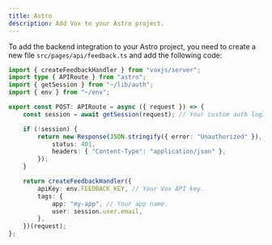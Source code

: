 ```yaml
---
title: Astro
description: Add Vox to your Astro project.
---
```


To add the backend integration to your Astro project, you need to create a new file `src/pages/api/feedback.ts` and add the following code:

```ts
import { createFeedbackHandler } from "voxjs/server";
import type { APIRoute } from "astro";
import { getSession } from "~/lib/auth";
import { env } from "~/env";

export const POST: APIRoute = async ({ request }) => {
	const session = await getSession(request); // Your custom auth logic.

	if (!session) {
		return new Response(JSON.stringify({ error: "Unauthorized" }), {
			status: 401,
			headers: { "Content-Type": "application/json" },
		});
	}

	return createFeedbackHandler({
		apiKey: env.FEEDBACK_KEY, // Your Vox API key.
		tags: {
			app: "my-app", // Your app name.
			user: session.user.email,
		},
	})(request);
};
```

